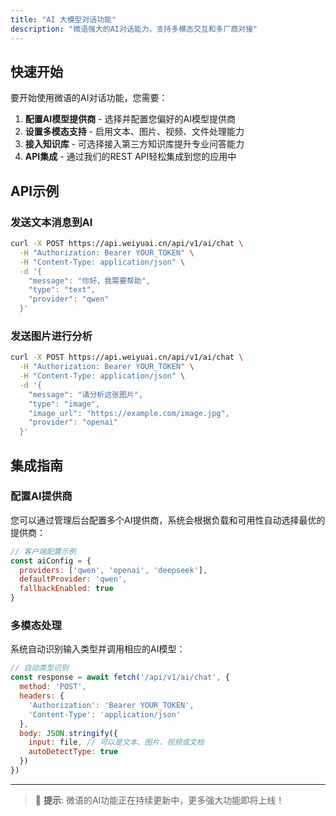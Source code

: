 ```yaml
---
title: "AI 大模型对话功能"
description: "微语强大的AI对话能力，支持多模态交互和多厂商对接"
---
```


<AiFeatures />

## 快速开始

要开始使用微语的AI对话功能，您需要：

1. **配置AI模型提供商** - 选择并配置您偏好的AI模型提供商
2. **设置多模态支持** - 启用文本、图片、视频、文件处理能力  
3. **接入知识库** - 可选择接入第三方知识库提升专业问答能力
4. **API集成** - 通过我们的REST API轻松集成到您的应用中

## API示例

### 发送文本消息到AI

```bash
curl -X POST https://api.weiyuai.cn/api/v1/ai/chat \
  -H "Authorization: Bearer YOUR_TOKEN" \
  -H "Content-Type: application/json" \
  -d '{
    "message": "你好，我需要帮助",
    "type": "text",
    "provider": "qwen"
  }'
```

### 发送图片进行分析

```bash
curl -X POST https://api.weiyuai.cn/api/v1/ai/chat \
  -H "Authorization: Bearer YOUR_TOKEN" \
  -H "Content-Type: application/json" \
  -d '{
    "message": "请分析这张图片",
    "type": "image",
    "image_url": "https://example.com/image.jpg",
    "provider": "openai"
  }'
```

## 集成指南

### 配置AI提供商

您可以通过管理后台配置多个AI提供商，系统会根据负载和可用性自动选择最优的提供商：

```javascript
// 客户端配置示例
const aiConfig = {
  providers: ['qwen', 'openai', 'deepseek'],
  defaultProvider: 'qwen',
  fallbackEnabled: true
}
```

### 多模态处理

系统自动识别输入类型并调用相应的AI模型：

```javascript
// 自动类型识别
const response = await fetch('/api/v1/ai/chat', {
  method: 'POST',
  headers: {
    'Authorization': 'Bearer YOUR_TOKEN',
    'Content-Type': 'application/json'
  },
  body: JSON.stringify({
    input: file, // 可以是文本、图片、视频或文档
    autoDetectType: true
  })
})
```

---

> 🚀 **提示**: 微语的AI功能正在持续更新中，更多强大功能即将上线！